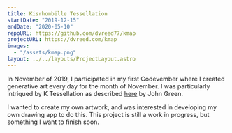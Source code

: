 ```yaml
---
title: Kisrhombille Tessellation
startDate: "2019-12-15"
endDate: "2020-05-10"
repoURL: https://github.com/dvreed77/kmap
projectURL: https://dvreed.com/kmap
images:
  - "/assets/kmap.png"
layout: ../../layouts/ProjectLayout.astro
---
```


In November of 2019, I participated in my first Codevember where I created generative art every day for the month of November. I was particularly intriqued by K Tessellation as described [here][1] by John Green.

I wanted to create my own artwork, and was interested in developing my own drawing app to do this. This project is still a work in progress, but something I want to finish soon.

[1]: https://github.com/johnalexandergreene/Geom_Kisrhombille/blob/master/README.md?utm_source=share&utm_medium=ios_app&utm_name=iossmf
